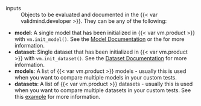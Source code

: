 inputs
: Objects to be evaluated and documented in the {{< var validmind.developer >}}. They can be any of the following:

  - **model**: A single model that has been initialized in {{< var vm.product >}} with `vm.init_model()`. See the [Model Documentation](/validmind/validmind.qmd#init_model){target="_blank"} or the for more information.
  - **dataset**: Single dataset that has been initialized in {{< var vm.product >}} with `vm.init_dataset()`. See the [Dataset Documentation](/validmind/validmind.qmd#init_dataset){target="_blank"} for more information.
  - **models**: A list of {{< var vm.product >}} models - usually this is used when you want to compare multiple models in your custom tests.
  - **datasets**: A list of {{< var vm.product >}} datasets - usually this is used when you want to compare multiple datasets in your custom tests. See this [example](/notebooks/how_to/run_tests_that_require_multiple_datasets.ipynb) for more information.
